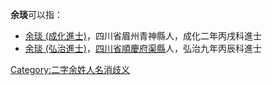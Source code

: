 '''余琰'''可以指：
* [[余琰_(成化進士)|余琰 (成化進士)]]，四川省眉州青神縣人，成化二年丙戌科進士
* [[余琰_(弘治進士)|余琰 (弘治進士)]]，[[四川省|四川省]][[順慶府|順慶府]][[渠縣|渠縣]]人，弘治九年丙辰科進士
{{disambig}}

[[Category:二字余姓人名消歧义|Category:二字余姓人名消歧义]]